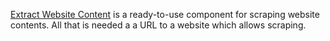 [Extract Website Content](/custom-tools/tool-steps/extract-website-content) is a ready-to-use
component for scraping website contents. All that is needed a a URL to a website which
allows scraping.